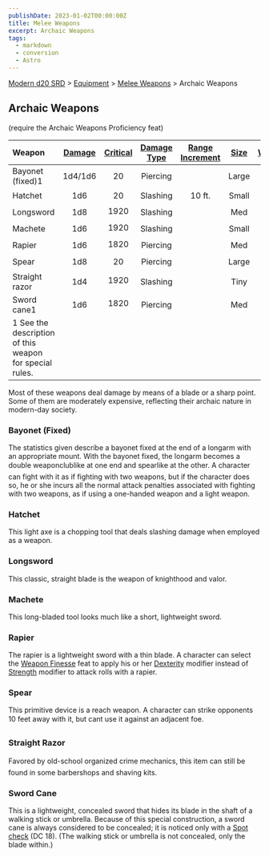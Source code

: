 ```yaml
---
publishDate: 2023-01-02T00:00:00Z
title: Melee Weapons
excerpt: Archaic Weapons
tags:
  - markdown
  - conversion
  - Astro
---
```


[Modern d20 SRD](/#modernD20) > [Equipment](modern-d20-srd-equipment-index) > [Melee Weapons](modern-d20-srd-equipment-weapons-melee) > Archaic Weapons

## Archaic Weapons

(require the Archaic Weapons Proficiency feat)

| Weapon | [Damage](modern-d20-srd-equipment-weapons-melee) | [Critical](modern-d20-srd-equipment-weapons-melee) | [Damage Type](modern-d20-srd-equipment-weapons-melee) | [Range Increment](modern-d20-srd-equipment-weapons-melee) | [Size](modern-d20-srd-equipment-weapons-melee) | [Weight](modern-d20-srd-equipment-weapons-melee) | [Purchase DC](modern-d20-srd-equipment-weapons-melee) | [Restriction](modern-d20-srd-equipment-weapons-melee) |
| :-------- | :--------------------------------------------------: | :----------------------------------------------------: | :-------------------------------------------------------: | :-----------------------------------------------------------: | :------------------------------------------------: | :--------------------------------------------------: | :-------------------------------------------------------: | ----------------------------------------------------------: |
| Bayonet (fixed)1 | 1d4/1d6 | 20 | Piercing |  | Large | 1 lb. | 7 |  |
| Hatchet | 1d6 | 20 | Slashing | 10 ft. | Small | 4 lb. | 4 |  |
| Longsword | 1d8 | 1920 | Slashing |  | Med | 4 lb. | 11 |  |
| Machete | 1d6 | 1920 | Slashing |  | Small | 2 lb. | 5 |  |
| Rapier | 1d6 | 1820 | Piercing |  | Med | 3 lb. | 10 |  |
| Spear | 1d8 | 20 | Piercing |  | Large | 9 lb. | 6 |  |
| Straight razor | 1d4 | 1920 | Slashing |  | Tiny | 0.5 lb. | 4 |  |
| Sword cane1 | 1d6 | 1820 | Piercing |  | Med | 3 lb. | 9 |  |
| 1 See the description of this weapon for special rules. | | | | | | | | |

Most of these weapons deal damage by means of a blade or a sharp point. Some of them are moderately expensive, reflecting their archaic nature in modern-day society.

### Bayonet (Fixed)

The statistics given describe a bayonet fixed at the end of a longarm with an appropriate mount. With the bayonet fixed, the longarm becomes a double weaponclublike at one end and spearlike at the other. A character can fight with it as if fighting with two weapons, but if the character does so, he or she incurs all the normal attack penalties associated with fighting with two weapons, as if using a one-handed weapon and a light weapon.

### Hatchet

This light axe is a chopping tool that deals slashing damage when employed
as a weapon.

### Longsword

This classic, straight blade is the weapon of knighthood and valor.

### Machete

This long-bladed tool looks much like a short, lightweight sword.

### Rapier

The rapier is a lightweight sword with a thin blade. A character can select the [Weapon Finesse](modern-d20-srd-feats-weapon-finesse) feat to apply his or her [Dexterity](modern-d20-srd-basics-ability-scores) modifier instead of [Strength](modern-d20-srd-basics-ability-scores) modifier to attack rolls with a rapier.

### Spear

This primitive device is a reach weapon. A character can strike opponents 10 feet away with it, but cant use it against an adjacent foe.

### Straight Razor

Favored by old-school organized crime mechanics, this item can still be found in some barbershops and shaving kits.

### Sword Cane

This is a lightweight, concealed sword that hides its blade in the shaft of a walking stick or umbrella. Because of this special construction, a sword cane is always considered to be concealed; it is noticed only with a [Spot](modern-d20-srd-skills-spot) [check](modern-d20-srd-skills-skill-basics-php#skill-check-index) (DC 18). (The walking stick or umbrella is not concealed, only the blade within.)
